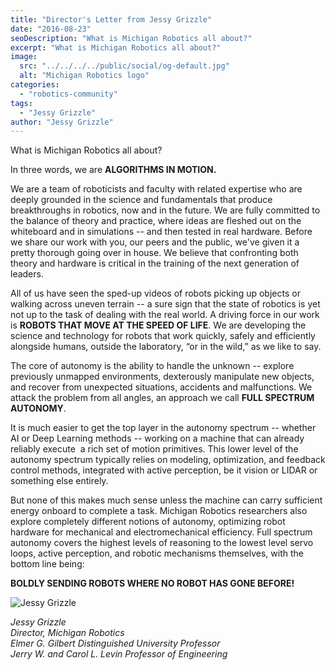 ```yaml
---
title: "Director's Letter from Jessy Grizzle"
date: "2016-08-23"
seoDescription: "What is Michigan Robotics all about?"
excerpt: "What is Michigan Robotics all about?"
image:
  src: "../../../../public/social/og-default.jpg"
  alt: "Michigan Robotics logo"
categories:
  - "robotics-community"
tags:
  - "Jessy Grizzle"
author: "Jessy Grizzle"
---
```


What is Michigan Robotics all about?

In three words, we are **ALGORITHMS IN MOTION.**

We are a team of roboticists and faculty with related expertise who are deeply grounded in the science and fundamentals that produce breakthroughs in robotics, now and in the future. We are fully committed to the balance of theory and practice, where ideas are fleshed out on the whiteboard and in simulations -- and then tested in real hardware. Before we share our work with you, our peers and the public, we've given it a pretty thorough going over in house. We believe that confronting both theory and hardware is critical in the training of the next generation of leaders.

All of us have seen the sped-up videos of robots picking up objects or walking across uneven terrain -- a sure sign that the state of robotics is yet not up to the task of dealing with the real world. A driving force in our work is **ROBOTS THAT MOVE AT THE SPEED OF LIFE**. We are developing the science and technology for robots that work quickly, safely and efficiently alongside humans, outside the laboratory, “or in the wild,” as we like to say.

The core of autonomy is the ability to handle the unknown -- explore previously unmapped environments, dexterously manipulate new objects, and recover from unexpected situations, accidents and malfunctions. We attack the problem from all angles, an approach we call **FULL SPECTRUM AUTONOMY**.

It is much easier to get the top layer in the autonomy spectrum -- whether AI or Deep Learning methods -- working on a machine that can already reliably execute  a rich set of motion primitives. This lower level of the autonomy spectrum typically relies on modeling, optimization, and feedback control methods, integrated with active perception, be it vision or LIDAR or something else entirely.

But none of this makes much sense unless the machine can carry sufficient energy onboard to complete a task. Michigan Robotics researchers also explore completely different notions of autonomy, optimizing robot hardware for mechanical and electromechanical efficiency. Full spectrum autonomy covers the highest levels of reasoning to the lowest level servo loops, active perception, and robotic mechanisms themselves, with the bottom line being:

**BOLDLY SENDING ROBOTS WHERE NO ROBOT HAS GONE BEFORE!**

![Jessy Grizzle](https://lh5.googleusercontent.com/V4W0I4JqoVD3exzWoLKfsxnxBzXxe_po8Lo7yKPTDsHNqccmyaN4oFxGJy7Ihydan1ZwxiR_N03mRnghgB-2sDtxfHGXtE3hiDp6Sf19U0ISlm8yKafTZOwR_rfP1_aT83zZ6vR0)

_Jessy Grizzle_  
_Director, Michigan Robotics_  
_Elmer G. Gilbert Distinguished University Professor_  
_Jerry W. and Carol L. Levin Professor of Engineering_
